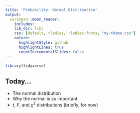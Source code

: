 ```yaml
---
title: 'Probability: Normal Distribution'
output:
  xaringan::moon_reader:
    includes: 
    lib_dir: libs
    css: [default, rladies, rladies-fonts, "my-theme.css"]
    nature:
      highlightStyle: github
      highlightLines: true
      countIncrementalSlides: false
---
```


```r
library(tidyverse)
```

## Today...
* The normal distribution
* Why the normal is so important
* $t$, $F$, and $\chi^2$ distributions (briefly, for now)
